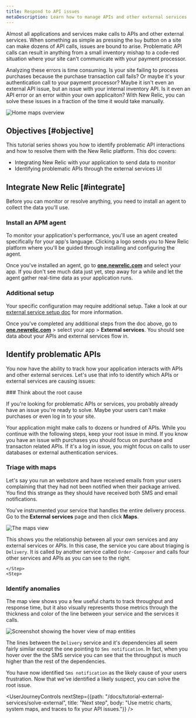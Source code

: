 ```yaml
---
title: Respond to API issues
metaDescription: Learn how to manage APIs and other external services
---
```





Almost all applications and services make calls to APIs and other external services. When something as simple as pressing the `buy` button on a site can make dozens of API calls, issues are bound to arise. Problematic API calls can result in anything from a small inventory mishap to a code-red situation where your site can't communicate with your payment processor. 

Analyzing these errors is time consuming. Is your site failing to process purchases because the purchase transaction call fails? Or maybe it's your authentication call to your payment processor? Maybe it isn't even an external API issue, but an issue with your internal inventory API. Is it even an API error or an error within your own applicaiton? With New Relic, you can solve these issues in a fraction of the time it would take manually.

<img
title="Maps overview"
alt="Home maps overview"
src={externalOverview}
/>  

## Objectives [#objective]

This tutorial series shows you how to identify problematic API interactions and how to resolve them with the New Relic platform. This doc covers:

* Integrating New Relic with your application to send data to monitor
* Identifying problematic APIs through the external services UI

## Integrate New Relic [#integrate]

Before you can monitor or resolve anything, you need to install an agent to collect the data you'll use. 

<Steps>
    <Step>

### Install an APM agent
To monitor your application's performance, you'll use an agent created specifically for your app's language. Clicking a logo sends you to New Relic platform where you'll be guided through installing and configuring the agent.

<TechTileGrid>
  
  <TechTile
    name="Go agent"
    icon="logo-go"
    to="https://one.newrelic.com/nr1-core?state=985d4005-ba90-a8c7-1da1-2af34539b03b"
  />

  <TechTile
    name="Java agent"
    icon="logo-java"
    to="https://one.newrelic.com/nr1-core?state=80d18bcb-4919-1fcb-2b77-9406838eb916"
  />

  <TechTile
    name=".NET agent"
    icon="logo-dotnet"
    to="https://one.newrelic.com/nr1-core?state=30e93090-6dfa-6b70-8e75-472f54414355"
  />

  <TechTile
    name="Node.js agent"
    icon="logo-nodejs"
    to="https://one.newrelic.com/marketplace/install-data-source?state=be2e62fa-cc3b-c428-27c4-8d662c9e80a1"
  />

  <TechTile
    name="PHP agent"
    icon="logo-php"
    to="https://one.newrelic.com/nr1-core?state=aa633b41-72d4-009c-3abf-55dcf64894fe"
  />

  <TechTile
    name="Python agent"
    icon="logo-python"
    to="https://one.newrelic.com/nr1-core?state=20fda75b-58fb-a92a-f9e1-7b052035c6e8"
  />

  <TechTile
    name="Ruby agent"
    icon="logo-ruby"
    to="https://one.newrelic.com/nr1-core?state=d69143ab-605c-579b-25bf-cc6e5fee5b80"
  />
</TechTileGrid>        

Once you've installed an agent, go to **[one.newrelic.com](https://one.newrelic.com/nr1-core?filters=(domain%3D'APM'ANDtype%3D'APPLICATION'))** and select your app. If you don't see much data just yet, step away for a while and let the agent gather real-time data as your application runs.
    </Step>
    <Step>

### Additional setup

Your specific configuration may require additional setup. Take a look at our [external service setup doc](/docs/apm/apm-ui-pages/monitoring/external-services/external-services-setup/) for more information.

Once you've completed any additional steps from the doc above, go to **[one.newrelic.com](https://one.newrelic.com/nr1-core?filters=(domain%3D'APM'ANDtype%3D'APPLICATION'))** > select your app > **External services**. You should see data about your APIs and external services flow in.
    </Step>
</Steps>

## Identify problematic APIs 

You now have the ability to track how your application interacts with APIs and other external services. Let's use that info to identify which APIs or external services are causing issues:

<Steps>
    <Step>
### Think about the root cause 

If you're looking for problematic APIs or services, you probably already have an issue you're ready to solve. Maybe your users can't make purchases or even log in to your site. 

Your application might make calls to dozens or hundred of APIs. While you continue with the following steps, keep your root issue in mind. If you know you have an issue with purchases you should focus on purchase and transacton related APIs. If it's a log in issue, you might focus on calls to user databases or external authentication services.
    </Step>
    <Step>

### Triage with maps 

Let's say you run an webstore and have received emails from your users complaining that they had not been notified when their package arrived. You find this strange as they should have received both SMS and email notifications.

You've instrumented your service that handles the entire delivery process. Go to the **External services** page and then click **Maps**.

<img
title="Map view"
alt="The maps view"
src={externalMaps}
/>

This shows you the relationship between all your own services and any external services or APIs. In this case, the service you care about triaging is `Delivery`. It is called by another service called `Order-Composer` and calls four other services and APIs as you can see to the right.

    </Step>
    <Step>
### Identify anomalies

The map view shows you a few useful charts to track throughput and response time, but it also visually represents those metrics through the thickness and color of the line between your service and the services it calls. 

<img
title="RPM"
alt="Screenshot showing the hover view of map entities"
src={externalRPM}
/>

The lines between the `Delivery` service and it's dependencies all seem fairly similar except the one pointing to `Sms notification`. In fact, when you hover over the the SMS service you can see that the throughput is much higher than the rest of the dependencies. 
    </Step>
</Steps>

You have now identified `Sms notification` as the likely cause of your users frustration. Now that we've identified a likely suspect, you can solve the root issue.

<UserJourneyControls
    nextStep={{path: "/docs/tutorial-external-services/solve-external", title: "Next step", body: "Use metric charts, system maps, and traces to fix your API issues."}}
/>


